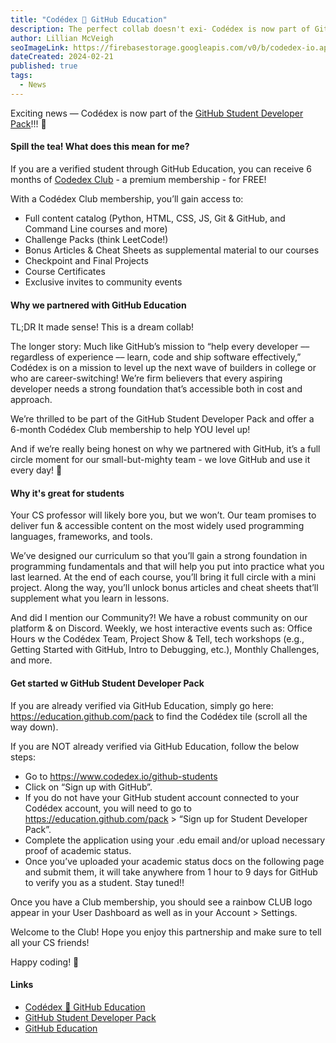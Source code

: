 ```yaml
---
title: "Codédex 🤝 GitHub Education"
description: The perfect collab doesn't exi- Codédex is now part of GitHub Student Developer Pack! ✨
author: Lillian McVeigh
seoImageLink: https://firebasestorage.googleapis.com/v0/b/codedex-io.appspot.com/o/blogs%2Fcodedex-github-edu%2Fbanner.gif?alt=media&token=1176d34d-4704-48dc-ab19-5b5f307aa2de
dateCreated: 2024-02-21
published: true
tags:
  - News
---
```


Exciting news — Codédex is now part of the [GitHub Student Developer Pack](https://www.codedex.io/github-students)!!! 🥳

#### Spill the tea! What does this mean for me?

If you are a verified student through GitHub Education, you can receive 6 months of [Codedex Club](https://www.codedex.io/pricing) - a premium membership - for FREE!

With a Codédex Club membership, you’ll gain access to:

- Full content catalog (Python, HTML, CSS, JS, Git & GitHub, and Command Line courses and more)
- Challenge Packs (think LeetCode!)
- Bonus Articles & Cheat Sheets as supplemental material to our courses
- Checkpoint and Final Projects 
- Course Certificates
- Exclusive invites to community events

#### Why we partnered with GitHub Education

TL;DR It made sense! This is a dream collab!

The longer story: Much like GitHub’s mission to “help every developer –– regardless of experience –– learn, code and ship software effectively,” Codédex is on a mission to level up the next wave of builders in college or who are career-switching! We’re firm believers that every aspiring developer needs a strong foundation that’s accessible both in cost and approach.

We’re thrilled to be part of the GitHub Student Developer Pack and offer a 6-month Codédex Club membership to help YOU level up! 

And if we’re really being honest on why we partnered with GitHub, it’s a full circle moment for our small-but-mighty team - we love GitHub and use it every day! 💖

#### Why it's great for students

Your CS professor will likely bore you, but we won’t. Our team promises to deliver fun & accessible content on the most widely used programming languages, frameworks, and tools. 

We’ve designed our curriculum so that you’ll gain a strong foundation in programming fundamentals and that will help you put into practice what you last learned. At the end of each course, you’ll bring it full circle with a mini project. Along the way, you’ll unlock bonus articles and cheat sheets that’ll supplement what you learn in lessons.

And did I mention our Community?! We have a robust community on our platform & on Discord. Weekly, we host interactive events such as: Office Hours w the Codédex Team, Project Show & Tell, tech workshops (e.g., Getting Started with GitHub, Intro to Debugging, etc.), Monthly Challenges, and more.

#### Get started w GitHub Student Developer Pack

If you are already verified via GitHub Education, simply go here: https://education.github.com/pack to find the Codédex tile (scroll all the way down).


If you are NOT already verified via GitHub Education, follow the below steps:

- Go to https://www.codedex.io/github-students
- Click on “Sign up with GitHub”. 
- If you do not have your GitHub student account connected to your Codédex account, you will need to go to https://education.github.com/pack > “Sign up for Student Developer Pack”.
- Complete the application using your .edu email and/or upload necessary proof of academic status.
- Once you’ve uploaded your academic status docs on the following page and submit them, it will take anywhere from 1 hour to 9 days for GitHub to verify you as a student. Stay tuned!!

Once you have a Club membership, you should see a rainbow CLUB logo appear in your User Dashboard as well as in your Account > Settings.

Welcome to the Club! Hope you enjoy this partnership and make sure to tell all your CS friends!

Happy coding! 🚀

#### Links

- [Codédex 🤝 GitHub Education](https://www.codedex.io/github-students)
- [GitHub Student Developer Pack](https://education.github.com/pack)
- [GitHub Education](https://education.github.com)
